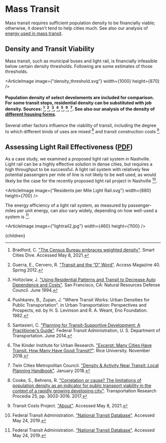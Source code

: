


# Mass Transit

Mass transit requires sufficient population density to be financially viable; otherwise, it doesn't tend to help cities much. See also our analysis of [energy used in mass transit](/energy/transport/transpo_transit).

## Density and Transit Viability
Mass transit, such as municipal buses and light rail, is financially infeasible below certain density thresholds. Following are some estimates of those thresholds.

<ArticleImage image={"density_threshold.svg"} width={1000} height={870} />
#### Population density of select develoments are included for comparison. For some transit stops, residential density can be substituted with job density. Sources: [^1], [^4], [^5], [^6], [^7], [^8], [^10]. See also our analysis of the density of [different housing forms](/cities/cities_land_use/cities_high_density).

Several other factors influence the viability of transit, including the degree to which different kinds of uses are mixed [^2] and transit construction costs [^9].

## Assessing Light Rail Effectiveness ([PDF](https://drive.google.com/uc?export=download&id=1LxyLLCDXQ6zqNXOfyeka3kv_Bekll0Of))
As a case study, we examined a proposed light rail system in Nashville. Light rail can be a highly effective solution in dense cities, but requires a high throughput to be successful. A light rail system with relatively few potential passengers per mile of line is not likely to be well used, as would likely be the case for the recently proposed light rail project in Nashville [^3].

<ArticleImage image={"Residents per Mile Light Rail.svg"} width={880} height={700} />

The energy efficiency of a light rail system, as measured by passenger-miles per unit energy, can also vary widely, depending on how well-used a system is [^3].

<ArticleImage image={"lightrail2.jpg"} width={460} height={1100} />

[^1]: Bradford, C. ["The Census Bureau embraces weighted density"](https://www.smartcitiesdive.com/ex/sustainablecitiescollective/census-bureau-embraces-weighted-density/69236/). Smart Cities Dive. Accessed May 8, 2021.

[^2]: Cooke, S., Behrens, R. ["Correlation or cause? The limitations of population density as an indicator for public transport viability in the context of a rapidly growing developing city"](https://www.sciencedirect.com/science/article/pii/S2352146517305343). Transportation Research Procedia 25, pp. 3003-3016. 2017.

[^3]: Federal Transit Administration. ["National Transit Database"](https://www.nationaltransitdatabase.org/). Accessed May 24, 2019.

[^4]: Guerra, E., Cervero, R. ["Transit and the “D” Word"](https://www.accessmagazine.org/spring-2012/transit-d-word/). Access Magazine 40. Spring 2012.

[^5]: Holtzclaw, J. ["Using Residential Patterns and Transit to Decrease Auto Dependence and Costs"](https://www.sierraclub.org/sites/www.sierraclub.org/files/program/documents/CHEERS-REP.pdf). San Francisco, CA: Natural Resources Defense Council. June 1994.

[^6]: Pushkarev, B., Zupan, J. "Where Transit Works: Urban Densities for Public Transportation". in Urban Transportation: Perspectives and Prospects, ed. by H. S. Levinson and R. A. Weant, Eno Foundation. 1982.

[^7]: Santasieri, C. ["Planning for Transit-Supportive Development: A Practitioner’s Guide"](https://www.transit.dot.gov/sites/fta.dot.gov/files/FTA_Report_No._0057.pdf). Federal Transit Administration, U. S. Department of Transportation. June 2014.

[^8]: The Kinder Institute for Urban Research. ["Excerpt: Many Cities Have Transit. How Many Have Good Transit?"](https://kinder.rice.edu/2018/11/13/excerpt-many-cities-have-transit-how-many-have-good-transit). Rice University. November 2018.

[^9]: Transit Costs Project. ["About"](https://transitcosts.com/about/). Accessed May 8, 2021.

[^10]: Twin Cities Metropolitan Council. ["Density & Activity Near Transit: Local Planning Handbook"](https://metrocouncil.org/Handbook/Files/Resources/Fact-Sheet/LAND-USE/Density-and-Activity-Near-Transit.aspx). January 2018.

  <Article 
    focusAreaUrl={focusAreaUrl} 
    hierarchy={hierarchy} 
    site={site}
  >
    {children}
  </Article>